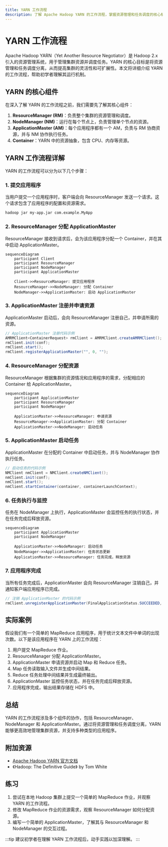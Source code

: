 ```yaml
---
title: YARN 工作流程
description: 了解 Apache Hadoop YARN 的工作流程，掌握资源管理和任务调度的核心机制。
---
```


# YARN 工作流程

Apache Hadoop YARN（Yet Another Resource Negotiator）是 Hadoop 2.x 引入的资源管理系统，用于管理集群资源并调度任务。YARN 的核心目标是将资源管理和任务调度分离，从而提高集群的灵活性和可扩展性。本文将详细介绍 YARN 的工作流程，帮助初学者理解其运行机制。

## YARN 的核心组件

在深入了解 YARN 的工作流程之前，我们需要先了解其核心组件：

1. **ResourceManager (RM)**：负责整个集群的资源管理和调度。
2. **NodeManager (NM)**：运行在每个节点上，负责管理单个节点的资源。
3. **ApplicationMaster (AM)**：每个应用程序都有一个 AM，负责与 RM 协商资源，并与 NM 协作执行任务。
4. **Container**：YARN 中的资源抽象，包含 CPU、内存等资源。

## YARN 工作流程详解

YARN 的工作流程可以分为以下几个步骤：

### 1. 提交应用程序

当用户提交一个应用程序时，客户端会向 ResourceManager 发送一个请求。这个请求包含了应用程序的配置和资源需求。

```bash
hadoop jar my-app.jar com.example.MyApp
```

### 2. ResourceManager 分配 ApplicationMaster

ResourceManager 接收到请求后，会为该应用程序分配一个 Container，并在其中启动 ApplicationMaster。

```mermaid
sequenceDiagram
    participant Client
    participant ResourceManager
    participant NodeManager
    participant ApplicationMaster

    Client->>ResourceManager: 提交应用程序
    ResourceManager->>NodeManager: 分配 Container
    NodeManager->>ApplicationMaster: 启动 ApplicationMaster
```

### 3. ApplicationMaster 注册并申请资源

ApplicationMaster 启动后，会向 ResourceManager 注册自己，并申请所需的资源。

```java
// ApplicationMaster 注册代码示例
AMRMClient<ContainerRequest> rmClient = AMRMClient.createAMRMClient();
rmClient.init(conf);
rmClient.start();
rmClient.registerApplicationMaster("", 0, "");
```

### 4. ResourceManager 分配资源

ResourceManager 根据集群的资源情况和应用程序的需求，分配相应的 Container 给 ApplicationMaster。

```mermaid
sequenceDiagram
    participant ApplicationMaster
    participant ResourceManager
    participant NodeManager

    ApplicationMaster->>ResourceManager: 申请资源
    ResourceManager->>ApplicationMaster: 分配 Container
    ApplicationMaster->>NodeManager: 启动任务
```

### 5. ApplicationMaster 启动任务

ApplicationMaster 在分配的 Container 中启动任务，并与 NodeManager 协作执行任务。

```java
// 启动任务的代码示例
NMClient nmClient = NMClient.createNMClient();
nmClient.init(conf);
nmClient.start();
nmClient.startContainer(container, containerLaunchContext);
```

### 6. 任务执行与监控

任务在 NodeManager 上执行，ApplicationMaster 会监控任务的执行状态，并在任务完成后释放资源。

```mermaid
sequenceDiagram
    participant ApplicationMaster
    participant NodeManager

    ApplicationMaster->>NodeManager: 启动任务
    NodeManager->>ApplicationMaster: 任务状态更新
    ApplicationMaster->>ResourceManager: 任务完成，释放资源
```

### 7. 应用程序完成

当所有任务完成后，ApplicationMaster 会向 ResourceManager 注销自己，并通知客户端应用程序已完成。

```java
// 注销 ApplicationMaster 的代码示例
rmClient.unregisterApplicationMaster(FinalApplicationStatus.SUCCEEDED, "", "");
```

## 实际案例

假设我们有一个简单的 MapReduce 应用程序，用于统计文本文件中单词的出现次数。以下是该应用程序在 YARN 上的工作流程：

1. 用户提交 MapReduce 作业。
2. ResourceManager 分配 ApplicationMaster。
3. ApplicationMaster 申请资源并启动 Map 和 Reduce 任务。
4. Map 任务读取输入文件并生成中间结果。
5. Reduce 任务处理中间结果并生成最终输出。
6. ApplicationMaster 监控任务状态，并在任务完成后释放资源。
7. 应用程序完成，输出结果存储在 HDFS 中。

## 总结

YARN 的工作流程涉及多个组件的协作，包括 ResourceManager、NodeManager 和 ApplicationMaster。通过将资源管理和任务调度分离，YARN 能够更高效地管理集群资源，并支持多种类型的应用程序。

## 附加资源

- [Apache Hadoop YARN 官方文档](https://hadoop.apache.org/docs/current/hadoop-yarn/hadoop-yarn-site/YARN.html)
- 《Hadoop: The Definitive Guide》 by Tom White

## 练习

1. 尝试在本地 Hadoop 集群上提交一个简单的 MapReduce 作业，并观察 YARN 的工作流程。
2. 修改 MapReduce 作业的资源需求，观察 ResourceManager 如何分配资源。
3. 编写一个简单的 ApplicationMaster，了解其与 ResourceManager 和 NodeManager 的交互过程。

:::tip
建议初学者在理解 YARN 工作流程后，动手实践以加深理解。
:::